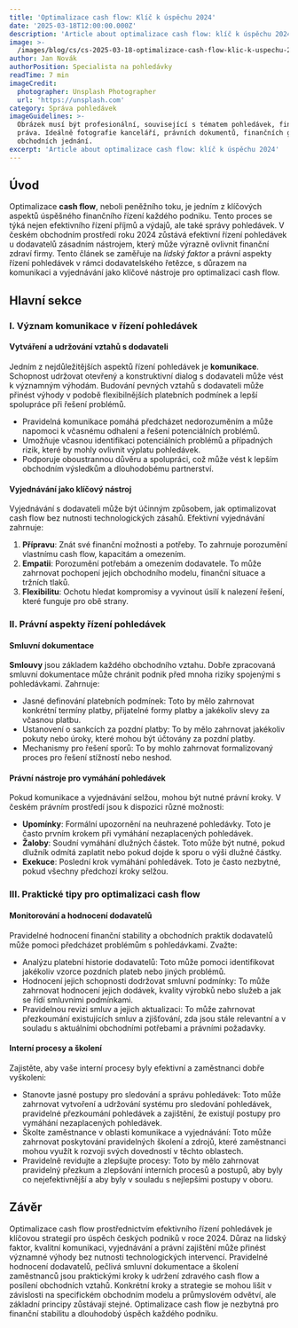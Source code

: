 ```yaml
---
title: 'Optimalizace cash flow: Klíč k úspěchu 2024'
date: '2025-03-18T12:00:00.000Z'
description: 'Article about optimalizace cash flow: klíč k úspěchu 2024'
image: >-
  /images/blog/cs/cs-2025-03-18-optimalizace-cash-flow-klic-k-uspechu-2024-1743103020397.jpg
author: Jan Novák
authorPosition: Specialista na pohledávky
readTime: 7 min
imageCredit:
  photographer: Unsplash Photographer
  url: 'https://unsplash.com'
category: Správa pohledávek
imageGuidelines: >-
  Obrázek musí být profesionální, související s tématem pohledávek, financí nebo
  práva. Ideálně fotografie kanceláří, právních dokumentů, finančních grafů nebo
  obchodních jednání.
excerpt: 'Article about optimalizace cash flow: klíč k úspěchu 2024'
---
```

## Úvod

Optimalizace **cash flow**, neboli peněžního toku, je jedním z klíčových aspektů úspěšného finančního řízení každého podniku. Tento proces se týká nejen efektivního řízení příjmů a výdajů, ale také správy pohledávek. V českém obchodním prostředí roku 2024 zůstává efektivní řízení pohledávek u dodavatelů zásadním nástrojem, který může výrazně ovlivnit finanční zdraví firmy. Tento článek se zaměřuje na *lidský faktor* a právní aspekty řízení pohledávek v rámci dodavatelského řetězce, s důrazem na komunikaci a vyjednávání jako klíčové nástroje pro optimalizaci cash flow.

## Hlavní sekce

### I. Význam komunikace v řízení pohledávek

#### Vytváření a udržování vztahů s dodavateli

Jedním z nejdůležitějších aspektů řízení pohledávek je **komunikace**. Schopnost udržovat otevřený a konstruktivní dialog s dodavateli může vést k významným výhodám. Budování pevných vztahů s dodavateli může přinést výhody v podobě flexibilnějších platebních podmínek a lepší spolupráce při řešení problémů. 

- Pravidelná komunikace pomáhá předcházet nedorozuměním a může napomoci k včasnému odhalení a řešení potenciálních problémů.
- Umožňuje včasnou identifikaci potenciálních problémů a případných rizik, které by mohly ovlivnit výplatu pohledávek.
- Podporuje oboustrannou důvěru a spolupráci, což může vést k lepším obchodním výsledkům a dlouhodobému partnerství.

#### Vyjednávání jako klíčový nástroj

Vyjednávání s dodavateli může být účinným způsobem, jak optimalizovat cash flow bez nutnosti technologických zásahů. Efektivní vyjednávání zahrnuje:

1. **Přípravu**: Znát své finanční možnosti a potřeby. To zahrnuje porozumění vlastnímu cash flow, kapacitám a omezením.
2. **Empatii**: Porozumění potřebám a omezením dodavatele. To může zahrnovat pochopení jejich obchodního modelu, finanční situace a tržních tlaků.
3. **Flexibilitu**: Ochotu hledat kompromisy a vyvinout úsilí k nalezení řešení, které funguje pro obě strany.

### II. Právní aspekty řízení pohledávek

#### Smluvní dokumentace

**Smlouvy** jsou základem každého obchodního vztahu. Dobře zpracovaná smluvní dokumentace může chránit podnik před mnoha riziky spojenými s pohledávkami. Zahrnuje:

- Jasné definování platebních podmínek: Toto by mělo zahrnovat konkrétní termíny platby, přijatelné formy platby a jakékoliv slevy za včasnou platbu.
- Ustanovení o sankcích za pozdní platby: To by mělo zahrnovat jakékoliv pokuty nebo úroky, které mohou být účtovány za pozdní platby.
- Mechanismy pro řešení sporů: To by mohlo zahrnovat formalizovaný proces pro řešení stížností nebo neshod.

#### Právní nástroje pro vymáhání pohledávek

Pokud komunikace a vyjednávání selžou, mohou být nutné právní kroky. V českém právním prostředí jsou k dispozici různé možnosti:

- **Upomínky**: Formální upozornění na neuhrazené pohledávky. Toto je často prvním krokem při vymáhání nezaplacených pohledávek.
- **Žaloby**: Soudní vymáhání dlužných částek. Toto může být nutné, pokud dlužník odmítá zaplatit nebo pokud dojde k sporu o výši dlužné částky.
- **Exekuce**: Poslední krok vymáhání pohledávek. Toto je často nezbytné, pokud všechny předchozí kroky selžou.

### III. Praktické tipy pro optimalizaci cash flow

#### Monitorování a hodnocení dodavatelů

Pravidelné hodnocení finanční stability a obchodních praktik dodavatelů může pomoci předcházet problémům s pohledávkami. Zvažte:

- Analýzu platební historie dodavatelů: Toto může pomoci identifikovat jakékoliv vzorce pozdních plateb nebo jiných problémů.
- Hodnocení jejich schopnosti dodržovat smluvní podmínky: To může zahrnovat hodnocení jejich dodávek, kvality výrobků nebo služeb a jak se řídí smluvními podmínkami.
- Pravidelnou revizi smluv a jejich aktualizaci: To může zahrnovat přezkoumání existujících smluv a zjišťování, zda jsou stále relevantní a v souladu s aktuálními obchodními potřebami a právními požadavky.

#### Interní procesy a školení

Zajistěte, aby vaše interní procesy byly efektivní a zaměstnanci dobře vyškoleni:

- Stanovte jasné postupy pro sledování a správu pohledávek: Toto může zahrnovat vytvoření a udržování systému pro sledování pohledávek, pravidelné přezkoumání pohledávek a zajištění, že existují postupy pro vymáhání nezaplacených pohledávek.
- Školte zaměstnance v oblasti komunikace a vyjednávání: Toto může zahrnovat poskytování pravidelných školení a zdrojů, které zaměstnanci mohou využít k rozvoji svých dovedností v těchto oblastech.
- Pravidelně revidujte a zlepšujte procesy: Toto by mělo zahrnovat pravidelný přezkum a zlepšování interních procesů a postupů, aby byly co nejefektivnější a aby byly v souladu s nejlepšími postupy v oboru.

## Závěr

Optimalizace cash flow prostřednictvím efektivního řízení pohledávek je klíčovou strategií pro úspěch českých podniků v roce 2024. Důraz na lidský faktor, kvalitní komunikaci, vyjednávání a právní zajištění může přinést významné výhody bez nutnosti technologických intervencí. Pravidelné hodnocení dodavatelů, pečlivá smluvní dokumentace a školení zaměstnanců jsou praktickými kroky k udržení zdravého cash flow a posílení obchodních vztahů. Konkrétní kroky a strategie se mohou lišit v závislosti na specifickém obchodním modelu a průmyslovém odvětví, ale základní principy zůstávají stejné. Optimalizace cash flow je nezbytná pro finanční stabilitu a dlouhodobý úspěch každého podniku.
